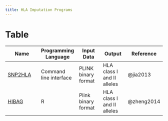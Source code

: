 ```yaml
---
title: HLA Imputation Programs
---
```


# Table {.unnumbered}

| Name                                                                    | Programming Language   | Input Data          | Output                     | Reference  |
|-------------------|--------------|--------------|--------------|--------------|
| [SNP2HLA](https://software.broadinstitute.org/mpg/snp2hla/)             | Command line interface | PLINK binary format | HLA class I and II alleles | @jia2013   |
| [HIBAG](https://bioconductor.org/packages/release/bioc/html/HIBAG.html) | R                      | Plink binary format | HLA class I and II alleles | @zheng2014 |
